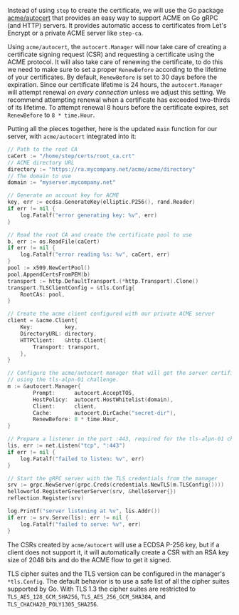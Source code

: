 Instead of using `step` to create the certificate, we will use the Go package
[acme/autocert](https://pkg.go.dev/golang.org/x/crypto/acme/autocert) that
provides an easy way to support ACME on Go gRPC (and HTTP) servers. It provides
automatic access to certificates from Let's Encrypt or a private ACME server
like `step-ca`.

Using `acme/autocert`, the `autocert.Manager` will now take care of creating a
certificate signing request (CSR) and requesting a certificate using the ACME
protocol. It will also take care of renewing the certificate, to do this we need
to make sure to set a proper `RenewBefore` according to the lifetime of your
certificates. By default, `RenewBefore` is set to 30 days before the expiration.
Since our certificate lifetime is 24 hours, the `autocert.Manager` will attempt renewal _on every connection_ unless we adjust this setting.
We recommend attempting renewal when a certificate has exceeded two-thirds of its lifetime.
To attempt renewal 8 hours before the certificate expires, set `RenewBefore` to `8 * time.Hour`.

Putting all the pieces together,
here is the updated `main` function for our server, with `acme/autocert` integrated into it:

```go
// Path to the root CA
caCert := "/home/step/certs/root_ca.crt"
// ACME directory URL
directory := "https://ra.mycompany.net/acme/acme/directory"
// The domain to use
domain := "myserver.mycompany.net"

// Generate an account key for ACME
key, err := ecdsa.GenerateKey(elliptic.P256(), rand.Reader)
if err != nil {
	log.Fatalf("error generating key: %v", err)
}

// Read the root CA and create the certificate pool to use
b, err := os.ReadFile(caCert)
if err != nil {
	log.Fatalf("error reading %s: %v", caCert, err)
}
pool := x509.NewCertPool()
pool.AppendCertsFromPEM(b)
transport := http.DefaultTransport.(*http.Transport).Clone()
transport.TLSClientConfig = &tls.Config{
	RootCAs: pool,
}

// Create the acme client configured with our private ACME server
client = &acme.Client{
	Key:          key,
	DirectoryURL: directory,
	HTTPClient:   &http.Client{
		Transport: transport,
	},
}

// Configure the acme/autocert manager that will get the server certificate
// using the tls-alpn-01 challenge.
m := &autocert.Manager{
		Prompt:      autocert.AcceptTOS,
		HostPolicy:  autocert.HostWhitelist(domain),
		Client:      client,
		Cache:       autocert.DirCache("secret-dir"),
		RenewBefore: 8 * time.Hour,
}

// Prepare a listener in the port :443, required for the tls-alpn-01 challenge
lis, err := net.Listen("tcp", ":443")
if err != nil {
	log.Fatalf("failed to listen: %v", err)
}

// Start the gRPC server with the TLS credentials from the manager
srv := grpc.NewServer(grpc.Creds(credentials.NewTLS(m.TLSConfig())))
helloworld.RegisterGreeterServer(srv, &helloServer{})
reflection.Register(srv)

log.Printf("server listening at %v", lis.Addr())
if err := srv.Serve(lis); err != nil {
	log.Fatalf("failed to serve: %v", err)
}
```

The CSRs created by `acme/autocert` will use a ECDSA P-256 key, but if a client
does not support it, it will automatically create a CSR with an RSA key size of
2048 bits and do the ACME flow to get it signed.

TLS cipher suites and the TLS version can be configured in the manager's
`*tls.Config`. The default behavior is to use a safe list of all the cipher suites
supported by Go. With TLS 1.3 the cipher suites are restricted to
`TLS_AES_128_GCM_SHA256`, `TLS_AES_256_GCM_SHA384`, and
`TLS_CHACHA20_POLY1305_SHA256`.
